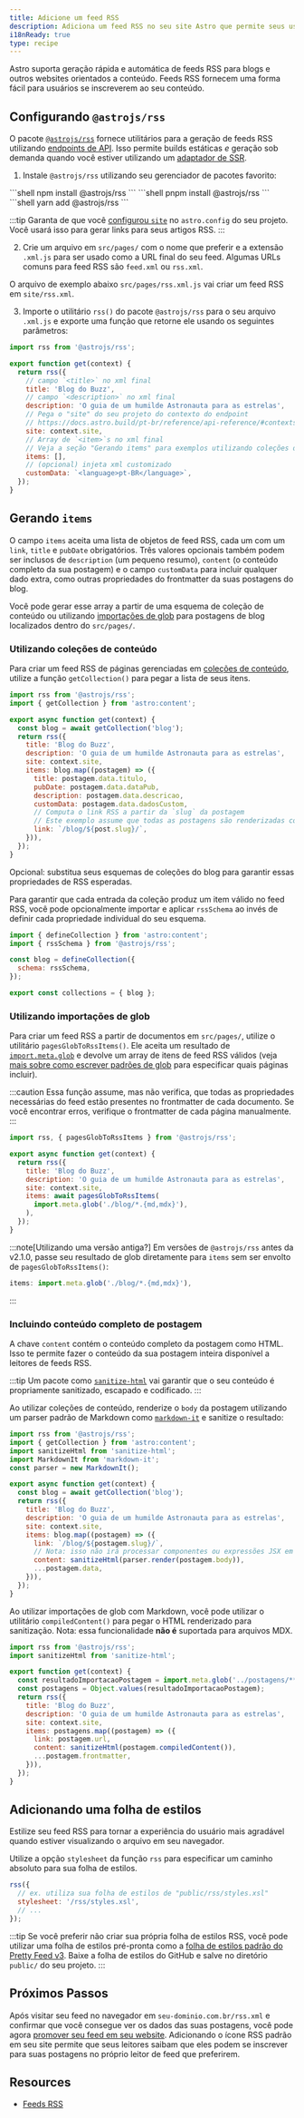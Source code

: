```yaml
---
title: Adicione um feed RSS
description: Adiciona um feed RSS no seu site Astro que permite seus usuários se inscreverem ao seu conteúdo.
i18nReady: true
type: recipe
---
```



Astro suporta geração rápida e automática de feeds RSS para blogs e outros websites orientados a conteúdo. Feeds RSS fornecem uma forma fácil para usuários se inscreverem ao seu conteúdo.

## Configurando `@astrojs/rss`

O pacote [`@astrojs/rss`](https://github.com/withastro/astro/tree/main/packages/astro-rss) fornece utilitários para a geração de feeds RSS utilizando [endpoints de API](/pt-br/core-concepts/endpoints/#endpoints-de-arquivos-estáticos). Isso permite builds estáticas *e* geração sob demanda quando você estiver utilizando um [adaptador de SSR](/pt-br/guides/server-side-rendering/#adicionando-um-adaptador).

1. Instale `@astrojs/rss` utilizando seu gerenciador de pacotes favorito:

<PackageManagerTabs>
  <Fragment slot="npm">
  ```shell
  npm install @astrojs/rss
  ```
  </Fragment>
  <Fragment slot="pnpm">
  ```shell
  pnpm install @astrojs/rss
  ```
  </Fragment>
  <Fragment slot="yarn">
  ```shell
  yarn add @astrojs/rss
  ```
  </Fragment>
</PackageManagerTabs>

:::tip
Garanta de que você [configurou `site`](/pt-br/reference/configuration-reference/#site) no `astro.config` do seu projeto. Você usará isso para gerar links para seus artigos RSS.
:::

2. Crie um arquivo em `src/pages/` com o nome que preferir e a extensão `.xml.js` para ser usado como a URL final do seu feed. Algumas URLs comuns para feed RSS são `feed.xml` ou `rss.xml`.

O arquivo de exemplo abaixo `src/pages/rss.xml.js` vai criar um feed RSS em `site/rss.xml`.

3. Importe o utilitário `rss()` do pacote `@astrojs/rss` para o seu arquivo `.xml.js` e exporte uma função que retorne ele usando os seguintes parâmetros:

```js title="src/pages/rss.xml.js"
import rss from '@astrojs/rss';

export function get(context) {
  return rss({
    // campo `<title>` no xml final
    title: 'Blog do Buzz',
    // campo `<description>` no xml final
    description: 'O guia de um humilde Astronauta para as estrelas',
    // Pega o "site" do seu projeto do contexto do endpoint
    // https://docs.astro.build/pt-br/reference/api-reference/#contextsite
    site: context.site,
    // Array de `<item>`s no xml final
    // Veja a seção "Gerando items" para exemplos utilizando coleções de conteúdo e importações de glob
    items: [],
    // (opcional) injeta xml customizado
    customData: `<language>pt-BR</language>`,
  });
}
```

## Gerando `items`

O campo `items` aceita uma lista de objetos de feed RSS, cada um com um `link`, `title` e `pubDate` obrigatórios. Três valores opcionais também podem ser inclusos de `description` (um pequeno resumo), `content` (o conteúdo completo da sua postagem) e o campo `customData` para incluir qualquer dado extra, como outras propriedades do frontmatter da suas postagens do blog.

Você pode gerar esse array a partir de uma esquema de coleção de conteúdo ou utilizando [importações de glob](/pt-br/guides/imports/#astroglob) para postagens de blog localizados dentro do `src/pages/`.


### Utilizando coleções de conteúdo

Para criar um feed RSS de páginas gerenciadas em [coleções de conteúdo](/pt-br/guides/content-collections/), utilize a função `getCollection()` para pegar a lista de seus itens.


```js title="src/pages/rss.xml.js" "items:" "const blog = await getCollection('blog');"
import rss from '@astrojs/rss';
import { getCollection } from 'astro:content';

export async function get(context) {
  const blog = await getCollection('blog');
  return rss({
    title: 'Blog do Buzz',
    description: 'O guia de um humilde Astronauta para as estrelas',
    site: context.site,
    items: blog.map((postagem) => ({
      title: postagem.data.titulo,
      pubDate: postagem.data.dataPub,
      description: postagem.data.descricao,
      customData: postagem.data.dadosCustom,
      // Computa o link RSS a partir da `slug` da postagem
      // Este exemplo assume que todas as postagens são renderizadas como rotas `/blog/[slug]`
      link: `/blog/${post.slug}/`,
    })),
  });
}
```

Opcional: substitua seus esquemas de coleções do blog para garantir essas propriedades de RSS esperadas.

Para garantir que cada entrada da coleção produz um item válido no feed RSS, você pode opcionalmente importar e aplicar `rssSchema` ao invés de definir cada propriedade individual do seu esquema.

```js title="src/content/config.ts" "rssSchema"
import { defineCollection } from 'astro:content';
import { rssSchema } from '@astrojs/rss';

const blog = defineCollection({
  schema: rssSchema,
});

export const collections = { blog };
```

### Utilizando importações de glob

<Since v="2.1.0" pkg="@astrojs/rss" />

Para criar um feed RSS a partir de documentos em `src/pages/`, utilize o utilitário `pagesGlobToRssItems()`. Ele aceita um resultado de [`import.meta.glob`](https://vitejs.dev/guide/features.html#glob-import) e devolve um array de itens de feed RSS válidos (veja [mais sobre como escrever padrões de glob](/pt-br/guides/imports/#padrões-de-glob) para especificar quais páginas incluir).

:::caution
Essa função assume, mas não verifica, que todas as propriedades necessárias do feed estão presentes no frontmatter de cada documento. Se você encontrar erros, verifique o frontmatter de cada página manualmente.
:::

```js title="src/pages/rss.xml.js" "pagesGlobToRssItems" "await pagesGlobToRssItems("
import rss, { pagesGlobToRssItems } from '@astrojs/rss';

export async function get(context) {
  return rss({
    title: 'Blog do Buzz',
    description: 'O guia de um humilde Astronauta para as estrelas',
    site: context.site,
    items: await pagesGlobToRssItems(
      import.meta.glob('./blog/*.{md,mdx}'),
    ),
  });
}
```

:::note[Utilizando uma versão antiga?]
Em versões de `@astrojs/rss` antes da v2.1.0, passe seu resultado de glob diretamente para `items` sem ser envolto de `pagesGlobToRssItems()`:
```js
items: import.meta.glob('./blog/*.{md,mdx}'),
```
:::

### Incluindo conteúdo completo de postagem

<Since v="1.6.14" />

A chave `content` contém o conteúdo completo da postagem como HTML. Isso te permite fazer o conteúdo da sua postagem inteira disponível a leitores de feeds RSS.

:::tip
Um pacote como [`sanitize-html`](https://www.npmjs.com/package/sanitize-html) vai garantir que o seu conteúdo é propriamente sanitizado, escapado e codificado.
:::

Ao utilizar coleções de conteúdo, renderize o `body` da postagem utilizando um parser padrão de Markdown como [`markdown-it`](https://github.com/markdown-it/markdown-it) e sanitize o resultado:

```js title="src/pages/rss.xml.js" ins={3, 4, 5, 16}
import rss from '@astrojs/rss';
import { getCollection } from 'astro:content';
import sanitizeHtml from 'sanitize-html';
import MarkdownIt from 'markdown-it';
const parser = new MarkdownIt();

export async function get(context) {
  const blog = await getCollection('blog');
  return rss({
    title: 'Blog do Buzz',
    description: 'O guia de um humilde Astronauta para as estrelas',
    site: context.site,
    items: blog.map((postagem) => ({
      link: `/blog/${postagem.slug}/`,
      // Nota: isso não irá processar componentes ou expressões JSX em arquivos MDX.
      content: sanitizeHtml(parser.render(postagem.body)),
      ...postagem.data,
    })),
  });
}
```

Ao utilizar importações de glob com Markdown, você pode utilizar o utilitário `compiledContent()` para pegar o HTML renderizado para sanitização. Nota: essa funcionalidade **não é** suportada para arquivos MDX.

```js title="src/pages/rss.xml.js" ins={2, 13}
import rss from '@astrojs/rss';
import sanitizeHtml from 'sanitize-html';

export function get(context) {
  const resultadoImportacaoPostagem = import.meta.glob('../postagens/**/*.md', { eager: true });
  const postagens = Object.values(resultadoImportacaoPostagem);
  return rss({
    title: 'Blog do Buzz',
    description: 'O guia de um humilde Astronauta para as estrelas',
    site: context.site,
    items: postagens.map((postagem) => ({
      link: postagem.url,
      content: sanitizeHtml(postagem.compiledContent()),
      ...postagem.frontmatter,
    })),
  });
}
```

## Adicionando uma folha de estilos

Estilize seu feed RSS para tornar a experiência do usuário mais agradável quando estiver visualizando o arquivo em seu navegador.

Utilize a opção `stylesheet` da função `rss` para especificar um caminho absoluto para sua folha de estilos.

```js
rss({
  // ex. utiliza sua folha de estilos de "public/rss/styles.xsl"
  stylesheet: '/rss/styles.xsl',
  // ...
});
```

:::tip
Se você preferir não criar sua própria folha de estilos RSS, você pode utilizar uma folha de estilos pré-pronta como a [folha de estilos padrão do Pretty Feed v3](https://github.com/genmon/aboutfeeds/blob/main/tools/pretty-feed-v3.xsl). Baixe a folha de estilos do GitHub e salve no diretório `public/` do seu projeto.
:::

## Próximos Passos

Após visitar seu feed no navegador em `seu-dominio.com.br/rss.xml` e confirmar que você consegue ver os dados das suas postagens, você pode agora [promover seu feed em seu website](https://medium.com/samsung-internet-dev/add-rss-feeds-to-your-website-to-keep-your-core-readers-engaged-3179dca9c91e#:~:text=com/~deno%2Drss-,Advertising%20your%20RSS%20feed,-Now%20you%20have). Adicionando o ícone RSS padrão em seu site permite que seus leitores saibam que eles podem se inscrever para suas postagens no próprio leitor de feed que preferirem.


## Resources

- [Feeds RSS](https://aboutfeeds.com/)
